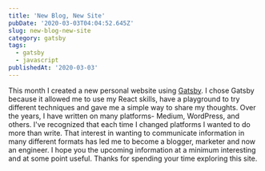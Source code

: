 ```yaml
---
title: 'New Blog, New Site'
pubDate: '2020-03-03T04:04:52.645Z'
slug: new-blog-new-site
category: gatsby
tags:
  - gatsby
  - javascript
publishedAt: '2020-03-03'
---
```

This month I created a new personal website using [Gatsby](www.gatsbyjs.org). I chose Gatsby because it allowed me to use my React skills, have a playground to try different techniques and gave me a simple way to share my thoughts. Over the years, I have written on many platforms- Medium, WordPress, and others. I've recognized that each time I changed platforms I wanted to do more than write. That interest in wanting to communicate information in many different formats has led me to become a blogger, marketer and now an engineer. I hope you the upcoming information at a minimum interesting and at some point useful. Thanks for spending your time exploring this site.

